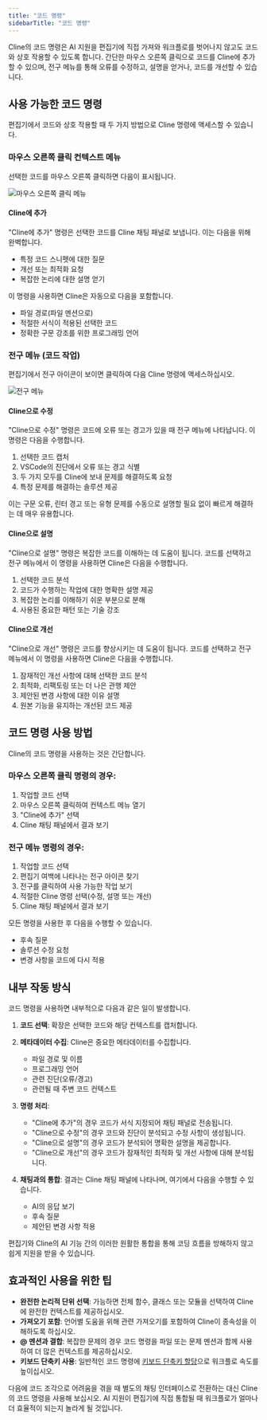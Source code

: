 ```yaml
---
title: "코드 명령"
sidebarTitle: "코드 명령"
---
```


Cline의 코드 명령은 AI 지원을 편집기에 직접 가져와 워크플로를 벗어나지 않고도 코드와 상호 작용할 수 있도록 합니다. 간단한 마우스 오른쪽 클릭으로 코드를 Cline에 추가할 수 있으며, 전구 메뉴를 통해 오류를 수정하고, 설명을 얻거나, 코드를 개선할 수 있습니다.

## 사용 가능한 코드 명령

편집기에서 코드와 상호 작용할 때 두 가지 방법으로 Cline 명령에 액세스할 수 있습니다.

### 마우스 오른쪽 클릭 컨텍스트 메뉴

선택한 코드를 마우스 오른쪽 클릭하면 다음이 표시됩니다.

<Frame>
	<img src="https://storage.googleapis.com/cline_public_images/docs/assets/code-commands.png" alt="마우스 오른쪽 클릭 메뉴" />
</Frame>

#### Cline에 추가

"Cline에 추가" 명령은 선택한 코드를 Cline 채팅 패널로 보냅니다. 이는 다음을 위해 완벽합니다.

-   특정 코드 스니펫에 대한 질문
-   개선 또는 최적화 요청
-   복잡한 논리에 대한 설명 얻기

이 명령을 사용하면 Cline은 자동으로 다음을 포함합니다.

-   파일 경로(파일 멘션으로)
-   적절한 서식이 적용된 선택한 코드
-   정확한 구문 강조를 위한 프로그래밍 언어

### 전구 메뉴 (코드 작업)

편집기에서 전구 아이콘이 보이면 클릭하여 다음 Cline 명령에 액세스하십시오.

<Frame>
	<img src="https://storage.googleapis.com/cline_public_images/docs/assets/lightbulb-actions.png" alt="전구 메뉴" />
</Frame>

#### Cline으로 수정

"Cline으로 수정" 명령은 코드에 오류 또는 경고가 있을 때 전구 메뉴에 나타납니다. 이 명령은 다음을 수행합니다.

1.  선택한 코드 캡처
2.  VSCode의 진단에서 오류 또는 경고 식별
3.  두 가지 모두를 Cline에 보내 문제를 해결하도록 요청
4.  특정 문제를 해결하는 솔루션 제공

이는 구문 오류, 린터 경고 또는 유형 문제를 수동으로 설명할 필요 없이 빠르게 해결하는 데 매우 유용합니다.

#### Cline으로 설명

"Cline으로 설명" 명령은 복잡한 코드를 이해하는 데 도움이 됩니다. 코드를 선택하고 전구 메뉴에서 이 명령을 사용하면 Cline은 다음을 수행합니다.

1.  선택한 코드 분석
2.  코드가 수행하는 작업에 대한 명확한 설명 제공
3.  복잡한 논리를 이해하기 쉬운 부분으로 분해
4.  사용된 중요한 패턴 또는 기술 강조

#### Cline으로 개선

"Cline으로 개선" 명령은 코드를 향상시키는 데 도움이 됩니다. 코드를 선택하고 전구 메뉴에서 이 명령을 사용하면 Cline은 다음을 수행합니다.

1.  잠재적인 개선 사항에 대해 선택한 코드 분석
2.  최적화, 리팩토링 또는 더 나은 관행 제안
3.  제안된 변경 사항에 대한 이유 설명
4.  원본 기능을 유지하는 개선된 코드 제공

## 코드 명령 사용 방법

Cline의 코드 명령을 사용하는 것은 간단합니다.

### 마우스 오른쪽 클릭 명령의 경우:

1.  작업할 코드 선택
2.  마우스 오른쪽 클릭하여 컨텍스트 메뉴 열기
3.  "Cline에 추가" 선택
4.  Cline 채팅 패널에서 결과 보기

### 전구 메뉴 명령의 경우:

1.  작업할 코드 선택
2.  편집기 여백에 나타나는 전구 아이콘 찾기
3.  전구를 클릭하여 사용 가능한 작업 보기
4.  적절한 Cline 명령 선택(수정, 설명 또는 개선)
5.  Cline 채팅 패널에서 결과 보기

모든 명령을 사용한 후 다음을 수행할 수 있습니다.

-   후속 질문
-   솔루션 수정 요청
-   변경 사항을 코드에 다시 적용

## 내부 작동 방식

코드 명령을 사용하면 내부적으로 다음과 같은 일이 발생합니다.

1.  **코드 선택**: 확장은 선택한 코드와 해당 컨텍스트를 캡처합니다.
2.  **메타데이터 수집**: Cline은 중요한 메타데이터를 수집합니다.

    -   파일 경로 및 이름
    -   프로그래밍 언어
    -   관련 진단(오류/경고)
    -   관련될 때 주변 코드 컨텍스트

3.  **명령 처리**:

    -   "Cline에 추가"의 경우 코드가 서식 지정되어 채팅 패널로 전송됩니다.
    -   "Cline으로 수정"의 경우 코드와 진단이 분석되고 수정 사항이 생성됩니다.
    -   "Cline으로 설명"의 경우 코드가 분석되어 명확한 설명을 제공합니다.
    -   "Cline으로 개선"의 경우 코드가 잠재적인 최적화 및 개선 사항에 대해 분석됩니다.

4.  **채팅과의 통합**: 결과는 Cline 채팅 패널에 나타나며, 여기에서 다음을 수행할 수 있습니다.
    -   AI의 응답 보기
    -   후속 질문
    -   제안된 변경 사항 적용

편집기와 Cline의 AI 기능 간의 이러한 원활한 통합을 통해 코딩 흐름을 방해하지 않고 쉽게 지원을 받을 수 있습니다.

## 효과적인 사용을 위한 팁

-   **완전한 논리적 단위 선택**: 가능하면 전체 함수, 클래스 또는 모듈을 선택하여 Cline에 완전한 컨텍스트를 제공하십시오.
-   **가져오기 포함**: 언어별 도움을 위해 관련 가져오기를 포함하여 Cline이 종속성을 이해하도록 하십시오.
-   **@ 멘션과 결합**: 복잡한 문제의 경우 코드 명령을 파일 또는 문제 멘션과 함께 사용하여 더 많은 컨텍스트를 제공하십시오.
-   **키보드 단축키 사용**: 일반적인 코드 명령에 [키보드 단축키 할당](/features/commands-and-shortcuts/keyboard-shortcuts)으로 워크플로 속도를 높이십시오.

다음에 코드 조각으로 어려움을 겪을 때 별도의 채팅 인터페이스로 전환하는 대신 Cline의 코드 명령을 사용해 보십시오. AI 지원이 편집기에 직접 통합될 때 워크플로가 얼마나 더 효율적이 되는지 놀라게 될 것입니다.
